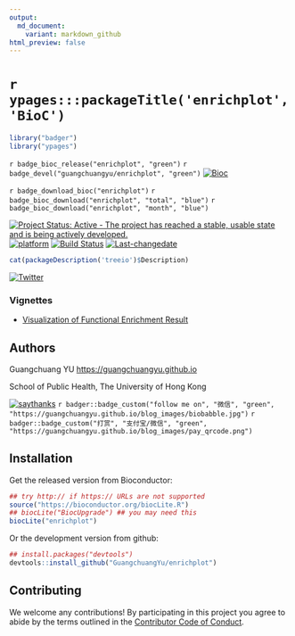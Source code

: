 ```yaml
---
output:
  md_document:
    variant: markdown_github
html_preview: false
---
```


<!-- README.md is generated from README.Rmd. Please edit that file -->


#  `r ypages:::packageTitle('enrichplot', 'BioC')`

```r
library("badger")
library("ypages")
```



`r badge_bioc_release("enrichplot", "green")`
`r badge_devel("guangchuangyu/enrichplot", "green")`
[![Bioc](http://www.bioconductor.org/shields/years-in-bioc/enrichplot.svg)](https://www.bioconductor.org/packages/devel/bioc/html/enrichplot.html#since)

`r badge_download_bioc("enrichplot")`
`r badge_bioc_download("enrichplot", "total", "blue")`
`r badge_bioc_download("enrichplot", "month", "blue")`


[![Project Status: Active - The project has reached a stable, usable state and is being actively developed.](http://www.repostatus.org/badges/latest/active.svg)](http://www.repostatus.org/#active)
[![platform](http://www.bioconductor.org/shields/availability/devel/treeio.svg)](https://www.bioconductor.org/packages/devel/bioc/html/treeio.html#archives)
[![Build Status](http://www.bioconductor.org/shields/build/devel/bioc/treeio.svg)](https://bioconductor.org/checkResults/devel/bioc-LATEST/treeio/)
[![Last-changedate](https://img.shields.io/badge/last%20change-`r gsub('-', '--', Sys.Date())`-green.svg)](https://github.com/GuangchuangYu/treeio/commits/master)




```r
cat(packageDescription('treeio')$Description)
```

[![Twitter](https://img.shields.io/twitter/url/http/shields.io.svg?style=social&logo=twitter)](https://twitter.com/intent/tweet?hashtags=enrichplot)


### Vignettes

+ [Visualization of Functional Enrichment Result](http://bioconductor.org/packages/devel/bioc/vignettes/enrichplot/inst/doc/enrichplot.html)


## Authors

Guangchuang YU <https://guangchuangyu.github.io>

School of Public Health, The University of Hong Kong

[![saythanks](https://img.shields.io/badge/say-thanks-ff69b4.svg)](https://saythanks.io/to/GuangchuangYu)
`r badger::badge_custom("follow me on", "微信", "green", "https://guangchuangyu.github.io/blog_images/biobabble.jpg")`
`r badger::badge_custom("打赏", "支付宝/微信", "green", "https://guangchuangyu.github.io/blog_images/pay_qrcode.png")`


## Installation

Get the released version from Bioconductor:

```r
## try http:// if https:// URLs are not supported
source("https://bioconductor.org/biocLite.R")
## biocLite("BiocUpgrade") ## you may need this
biocLite("enrichplot")
```

Or the development version from github:

```r
## install.packages("devtools")
devtools::install_github("GuangchuangYu/enrichplot")
```


## Contributing

We welcome any contributions! By participating in this project you agree to
abide by the terms outlined in the [Contributor Code of Conduct](CONDUCT.md).

